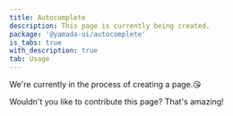 ```yaml
---
title: Autocomplete
description: This page is currently being created.
package: '@yamada-ui/autocomplete'
is_tabs: true
with_description: true
tab: Usage
---
```


We're currently in the process of creating a page.😘

Wouldn't you like to contribute this page? That's amazing!
